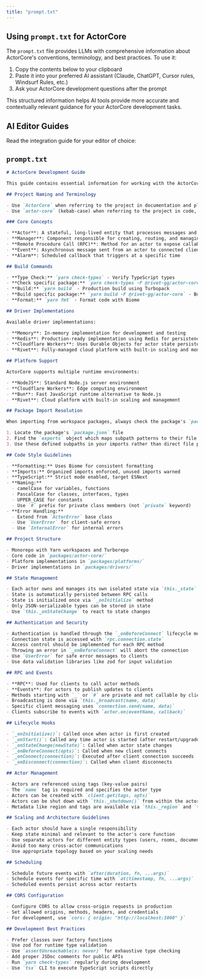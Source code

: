 ```yaml
---
title: "prompt.txt"
---
```


## Using `prompt.txt` for ActorCore

The `prompt.txt` file provides LLMs with comprehensive information about ActorCore's conventions, terminology, and best practices. To use it:

1. Copy the contents below to your clipboard
2. Paste it into your preferred AI assistant (Claude, ChatGPT, Cursor rules, Windsurf Rules, etc.)
3. Ask your ActorCore development questions after the prompt

This structured information helps AI tools provide more accurate and contextually relevant guidance for your ActorCore development tasks.

## AI Editor Guides

Read the integration guide for your editor of choice:

<CardGroup cols={3}>
  <Card title="Cursor" href="/llm/cursor" horizontal={true} />
  <Card title="Windsurf" href="/llm/windsurf" horizontal={true} />
  <Card title="Claude Code" href="/llm/claude" horizontal={true} />
</CardGroup>

## `prompt.txt`

````markdown prompt.txt
# ActorCore Development Guide

This guide contains essential information for working with the ActorCore project.

## Project Naming and Terminology

- Use `ActorCore` when referring to the project in documentation and plain English
- Use `actor-core` (kebab-case) when referring to the project in code, package names, and imports

### Core Concepts

- **Actor**: A stateful, long-lived entity that processes messages and maintains state
- **Manager**: Component responsible for creating, routing, and managing actor instances
- **Remote Procedure Call (RPC)**: Method for an actor to expose callable functions to clients
- **Event**: Asynchronous message sent from an actor to connected clients
- **Alarm**: Scheduled callback that triggers at a specific time

## Build Commands

- **Type Check:** `yarn check-types` - Verify TypeScript types
- **Check specific package:** `yarn check-types -F @rivet-gg/actor-core` - Check only specified package
- **Build:** `yarn build` - Production build using Turbopack
- **Build specific package:** `yarn build -F @rivet-gg/actor-core` - Build only specified package
- **Format:** `yarn fmt` - Format code with Biome

## Driver Implementations

Available driver implementations:

- **Memory**: In-memory implementation for development and testing
- **Redis**: Production-ready implementation using Redis for persistence and pub/sub
- **Cloudflare Workers**: Uses Durable Objects for actor state persistence
- **Rivet**: Fully-managed cloud platform with built-in scaling and monitoring

## Platform Support

ActorCore supports multiple runtime environments:

- **NodeJS**: Standard Node.js server environment
- **Cloudflare Workers**: Edge computing environment
- **Bun**: Fast JavaScript runtime alternative to Node.js
- **Rivet**: Cloud platform with built-in scaling and management

## Package Import Resolution

When importing from workspace packages, always check the package's `package.json` file under the `exports` field to determine the correct import paths:

1. Locate the package's `package.json` file
2. Find the `exports` object which maps subpath patterns to their file locations
3. Use these defined subpaths in your imports rather than direct file paths

## Code Style Guidelines

- **Formatting:** Uses Biome for consistent formatting
- **Imports:** Organized imports enforced, unused imports warned
- **TypeScript:** Strict mode enabled, target ESNext
- **Naming:** 
  - camelCase for variables, functions
  - PascalCase for classes, interfaces, types
  - UPPER_CASE for constants
  - Use `#` prefix for private class members (not `private` keyword)
- **Error Handling:** 
  - Extend from `ActorError` base class
  - Use `UserError` for client-safe errors
  - Use `InternalError` for internal errors

## Project Structure

- Monorepo with Yarn workspaces and Turborepo
- Core code in `packages/actor-core/`
- Platform implementations in `packages/platforms/`
- Driver implementations in `packages/drivers/`

## State Management

- Each actor owns and manages its own isolated state via `this._state`
- State is automatically persisted between RPC calls
- State is initialized once via `_onInitialize` method
- Only JSON-serializable types can be stored in state
- Use `this._onStateChange` to react to state changes

## Authentication and Security

- Authentication is handled through the `_onBeforeConnect` lifecycle method
- Connection state is accessed with `rpc.connection.state`
- Access control should be implemented for each RPC method
- Throwing an error in `_onBeforeConnect` will abort the connection
- Use `UserError` for safe error messages to clients
- Use data validation libraries like zod for input validation

## RPC and Events

- **RPC**: Used for clients to call actor methods
- **Events**: For actors to publish updates to clients
- Methods starting with `_` or `#` are private and not callable by clients
- Broadcasting is done via `this._broadcast(name, data)`
- Specific client messaging uses `connection.send(name, data)`
- Clients subscribe to events with `actor.on(eventName, callback)`

## Lifecycle Hooks

- `_onInitialize()`: Called once when actor is first created
- `_onStart()`: Called any time actor is started (after restart/upgrade)
- `_onStateChange(newState)`: Called when actor state changes
- `_onBeforeConnect(opts)`: Called when new client connects
- `_onConnect(connection)`: Executed after client connection succeeds
- `_onDisconnect(connection)`: Called when client disconnects

## Actor Management

- Actors are referenced using tags (key-value pairs)
- The `name` tag is required and specifies the actor type
- Actors can be created with `client.get(tags, opts)`
- Actors can be shut down with `this._shutdown()` from within the actor
- Metadata like region and tags are available via `this._region` and `this._tags`

## Scaling and Architecture Guidelines

- Each actor should have a single responsibility
- Keep state minimal and relevant to the actor's core function
- Use separate actors for different entity types (users, rooms, documents)
- Avoid too many cross-actor communications
- Use appropriate topology based on your scaling needs

## Scheduling

- Schedule future events with `after(duration, fn, ...args)`
- Schedule events for specific time with `at(timestamp, fn, ...args)`
- Scheduled events persist across actor restarts

## CORS Configuration

- Configure CORS to allow cross-origin requests in production
- Set allowed origins, methods, headers, and credentials
- For development, use `cors: { origin: "http://localhost:3000" }`

## Development Best Practices

- Prefer classes over factory functions
- Use zod for runtime type validation
- Use `assertUnreachable(x: never)` for exhaustive type checking
- Add proper JSDoc comments for public APIs
- Run `yarn check-types` regularly during development
- Use `tsx` CLI to execute TypeScript scripts directly
````

